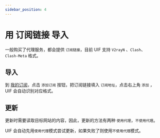 ```yaml
---
sidebar_position: 4
---
```


# 用 订阅链接 导入

一般购买了代理服务，都会提供 `订阅链接`，目前 UIF 支持 `V2rayN` 、`Clash`、`Clash-Meta` 格式。

## 导入

到 [我的订阅](https://uiforfreedom.github.io/#/out/subscribe)，点击 `添加订阅` 按钮，把订阅链接填入 `订阅地址`，点击右上角 `添加` ，UIF 会自动识别对应格式。

## 更新

更新时需要读取目标网站的内容，因此，更新的方法有两种 `使用代理`，`不使用代理`。

UIF 会自动先用`使用代理`模式尝试更新，如果失败了则使用`不使用代理`模式。

